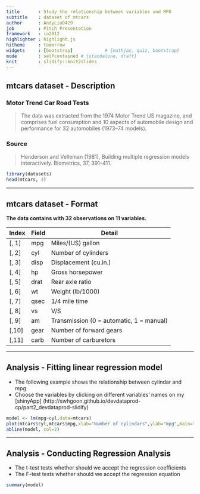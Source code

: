 ```yaml
---
title       : Study the relationship between variables and MPG
subtitle    : dataset of mtcars
author      : AndyLiu0429
job         : Pitch Presentation
framework   : io2012        
highlighter : highlight.js  
hitheme     : tomorrow       
widgets     : [bootstrap]            # {mathjax, quiz, bootstrap}
mode        : selfcontained # {standalone, draft}
knit        : slidify::knit2slides
---
```


## mtcars dataset - Description

### Motor Trend Car Road Tests

> The data was extracted from the 1974 Motor Trend US magazine, and comprises fuel consumption and 10 aspects of automobile design and performance for 32 automobiles (1973–74 models).

### Source
> Henderson and Velleman (1981), Building multiple regression models interactively. Biometrics, 37, 391–411.

```r
library(datasets)
head(mtcars, 3)
```

---

## mtcars dataset - Format

**The data contains with 32 observations on 11 variables.**

| Index | Field | Detail |
------- | ----- | ------ |
| [, 1] | mpg | Miles/(US) gallon |
| [, 2]  | cyl | Number of cylinders |
| [, 3]    | disp | Displacement (cu.in.) |
| [, 4]    | hp | Gross horsepower |
| [, 5]    | drat | Rear axle ratio |
| [, 6]	| wt | Weight (lb/1000) |
| [, 7]	| qsec | 1/4 mile time |
| [, 8]	| vs | V/S |
| [, 9]	| am | Transmission (0 = automatic, 1 = manual) |
| [,10]	| gear | Number of forward gears |
| [,11]	| carb | Number of carburetors |

---

## Analysis - Fitting linear regression model
* The following example shows the relationship between cylindar and mpg
* Choose the variables by clicking on different variables' names on my [shinyApp]
(http://swhgoon.github.io/devdataprod-cp/part2_devdataprod-slidify)

```r
model <- lm(mpg~cyl,data=mtcars)
plot(mtcars$cyl,mtcars$mpg,xlab="Number of cylindars",ylab="mpg",main="relationship between cyl and mpg")
abline(model, col=2)
```

---

## Analysis - Conducting Regression Analysis

* The t-test tests whether should we accept the regression coefficients
* The F-test tests whether should we accept the regression equation

```r
summary(model)
```
